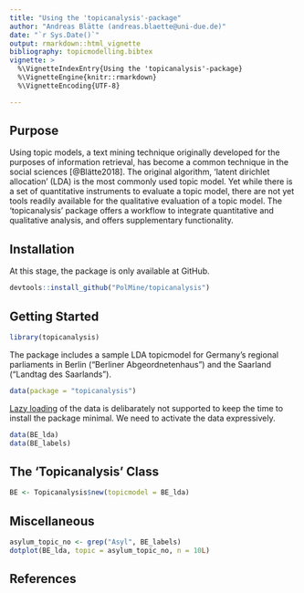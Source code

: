 ```yaml
---
title: "Using the 'topicanalysis'-package"
author: "Andreas Blätte (andreas.blaette@uni-due.de)"
date: "`r Sys.Date()`"
output: rmarkdown::html_vignette
bibliography: topicmodelling.bibtex
vignette: >
  %\VignetteIndexEntry{Using the 'topicanalysis'-package}
  %\VignetteEngine{knitr::rmarkdown}
  %\VignetteEncoding{UTF-8}

---
```


## Purpose

Using topic models, a text mining technique originally developed for the purposes of information retrieval, has become a common technique in the social sciences [@Blätte2018]. The original algorithm, 'latent dirichlet allocation' (LDA) is the most commonly used topic model. Yet while there is a set of quantitative instruments to evaluate a topic model, there are not yet tools readily available for the qualitative evaluation of a topic model. The 'topicanalysis' package offers a workflow to integrate quantitative and qualitative analysis, and offers supplementary functionality.

## Installation

At this stage, the package is only available at GitHub.

```r
devtools::install_github("PolMine/topicanalysis")
```


## Getting Started

```r
library(topicanalysis)
```

The package includes a sample LDA topicmodel for Germany's regional parliaments in Berlin ("Berliner Abgeordnetenhaus") and the Saarland ("Landtag des Saarlands").

```r
data(package = "topicanalysis")
```

[Lazy loading](https://cran.r-project.org/doc/manuals/r-release/R-ints.html#Lazy-loading) of the data is delibarately not supported to keep the time to install the package minimal. We need to activate the data expressively.

```r
data(BE_lda)
data(BE_labels)
```


## The 'Topicanalysis' Class

```r
BE <- Topicanalysis$new(topicmodel = BE_lda)
```

## Miscellaneous

```r
asylum_topic_no <- grep("Asyl", BE_labels)
dotplot(BE_lda, topic = asylum_topic_no, n = 10L)
```



## References 

